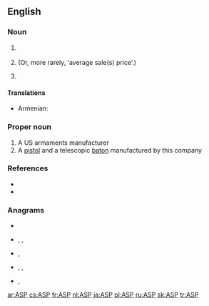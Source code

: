 {{also|asp|Asp}}
==English==
===Noun===
{{en-noun}}
# {{lb|en|computing}} {{initialism of|application service provider}}
# {{lb|en|finance}} {{initialism of|average selling price}} (Or, more rarely, ‘average sale(s) price’.)
# {{lb|en|military}} {{initialism of|ammunition supply point}}
====Translations====
{{trans-top|application service provider}}
* Armenian: {{t|hy|կիրառական ծրագրեր տրամադրողների ծառայություն|sc=Armn}}
{{trans-mid}}
{{trans-bottom}}

===Proper noun===
{{wikipedia|ASP, Inc.}}
{{en-proper noun}}

# A US armaments manufacturer
# A [[pistol]] and a telescopic [[baton]] manufactured by this company

===References===
* {{pedia|Active Server Pages}}
* {{pedia|Application service provider}}

===Anagrams===
* {{l|en|APS}}
* {{l|en|pas}}, {{l|en|Pas}}, {{l|en|PAs}}
* {{l|en|Psa.}}, {{l|en|PSA}}
* {{l|en|sap}}, {{l|en|s.ap.}}, {{l|en|SAP}}
* {{l|en|spa}}, {{l|en|Spa}}

[[ar:ASP]]
[[cs:ASP]]
[[fr:ASP]]
[[nl:ASP]]
[[ja:ASP]]
[[pl:ASP]]
[[ru:ASP]]
[[sk:ASP]]
[[tr:ASP]]